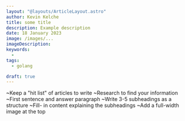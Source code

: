 ```yaml
---
layout: "@layouts/ArticleLayout.astro"
author: Kevin Kelche
title: some title
description: Example description
date: 18 January 2023
image: /images/...
imageDescription:
keywords:
  -
tags:
  - golang

draft: true
---
```



~Keep a "hit list" of articles to write
~Research to find your information
~First sentence and answer paragraph
~Write 3-5 subheadings as a structure
~Fill- in content explaining the subheadings
~Add a full-width image at the top

<Table
  tableHeads={["Goroutine", "OS Thread"]}
  tableRows={[
    ["Goroutine 1", "OS Thread 1"],
    ["Goroutine 2", "OS Thread 2"],
    ["Goroutine 3", "OS Thread 3"],
    ["Goroutine 4", "OS Thread 4"],
    ["Goroutine 5", "OS Thread 5"],
    ["Goroutine 6", "OS Thread 6"],
    ["Goroutine 7", "OS Thread 7"],
    ["Goroutine 8", "OS Thread 8"],
    ["Goroutine 9", "OS Thread 9"],
    ["Goroutine 10", "OS Thread 10"],
  ]}
/>
